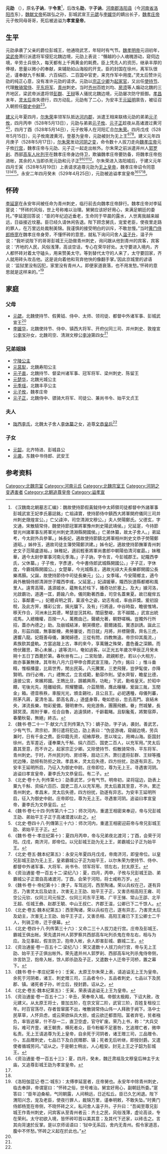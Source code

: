 '''元劭''' （{{bd||？|528年|5月17日|catIdx=y}}），原名'''子讷'''，字'''令言'''<ref name=autogenerated1>《汉魏南北朝墓志汇编》：魏故使持節假黃鉞侍中太師領司徒都督中外諸軍事彭城武宣王妃李氏墓誌銘」亡祖諱寶，使持節侍中鎮西大將軍開府儀同三司并州刺史燉煌宣公。」亡父諱沖，司空清淵文穆公。」夫人熒陽鄭氏。父德玄，字文通，宋散騎常侍，魏使持節冠軍將軍豫州刺史陽武靖侯。」兄延寔，今持節督光州諸軍事左將軍光州刺史清淵縣開國侯。」亡弟休纂，故太子舍人。」弟延考，今太尉外兵參軍。」姊長妃，適故使持節鎮北將軍相州刺史文恭子熒陽鄭道昭。」姊仲玉，適故司徒主簿熒陽鄭洪建。」姊令妃，適故使持節撫軍青州刺史文子范陽盧道裕。」妹稚妃，適前輕車將軍尚書郎中朝陽伯清河崔勗。」妹稚華，適今太尉參軍事河南元季海。」子子訥，字令言，今彭城郡王。妃隴西李氏，父休纂。」子子攸，字彥達，今中書侍郎武城縣開國公。」子子正，字休度，今霸城縣開國公。」女楚華，今光城縣主，適故光祿大夫長樂郡開國公長樂馮顥。父誕，故使持節侍中司徒長樂元」公。」女季瑤，今安陽鄉主，適今員外散騎侍郎清淵世子隴西李彧，父延寔。」妃諱媛華，隴西狄道縣都鄉和風里人。遠冑高陽，遙源姬水，蘊無名於柱下，播奇功於塞上。及大」據河洛，光啟霸功，道邁一匡，爵踰八命。儀同勳著西垂，司空名蓋東夏。故已寵侔五公，事鄰畫一。」妃體貞明之質，稟淑令之姿，幼志有成，率由非獎。爰初設帨，及此方笄，播彩公宮，摛光牖下。及有」行將遠，中谷時盈，瞻彼惟鳩，移天作合，河洲未比其德，琴瑟豈況其和。閨庭整峻，言不越閫。」武宣出統戎馬，入總機權，百揆一人，萬務由己，聲績允著，朝野嗟稱。豈獨外行所招，蓋亦內德之」助。及崩城結涕，朝哭欑悲，藐爾諸孤，實憑訓誘。誕此三良，形茲四國，無事斷機，弗勞屢徙，而日就」月將，并標聲價，齊名三虎，邁響八龍。妃既善母儀，兼閑婦德，三從有問，四教無違。帝宗仰其風流，」素族欽其盛軌。方當追蹝上古，準的來今，享萬鍾之殊榮，盡色養之深願。而倚伏難思，斯心未展，」遽等流川，奄如過客。以正光五年歲次甲辰正月癸未朔十五日丁酉薨於第。春秋卌有二。」二宮貽愴，疏親軫悲，若以小大相方，故亦事兼無律。其年秋八月六日甲申合葬武宣王陵。乃作」銘曰：」惟斗垂精，惟樞播靈，比肩世秀，閒出民英。八元騰實，三吏飛聲，豈伊髦俊，亦降賢明。四行必脩，六」禮無忒，立言成範，動容作則。望水齊智，瞻星比德，遠彼公宮，來嬪邦國。王鵙比旦，鴶鵴興燕，功毗」下武，勳格皇天。於昭中饋，宅後光先，陸離組佩，照耀簪䥖。介茲簡簡，膺此穰穰，爰誕三胤，玉閏金」箱。德音秩秩，車服光光，頒圭錫社，且公且王。必祀邁種，母儀列蕃，邢茅凡蔣，夏清冬溫。節高名貴，」道盛身尊，奄如悲谷，忽去高門。哀結未央，涕流長樂，物彩爰備，聲明聿作。宛宛游魚，團團飛鶴，眷」然城輦，長歸冥漠。周附于畢，任合自魯，追遠慎終，千齡載睹。且馴毚菟，將繁宿莽，春蘭秋菊，無絕」終古。</ref>，后改名'''劭'''，字'''子讷'''，[[河南郡|河南郡]][[洛阳县|洛阳县]]（今[[河南省|河南省]][[洛阳市|洛阳市]]东），[[魏献文帝|魏献文帝]]拓跋弘之孙，彭城武宣王[[元勰|元勰]]与[[李媛华|李媛华]]的嫡出长子，[[魏孝庄帝|魏孝庄帝]]元子攸同母哥哥，死后被追谥为'''孝宣皇帝'''。

==生平==
元劭承袭了父亲的爵位彭城王，他通晓武艺，年轻时有气节。[[魏孝明帝|魏孝明帝]]元诩初年，[[梁武帝|梁武帝]]萧衍派遣将军侵犯北魏边境，元劭上表说：“僭越的小人魂魄游动，窥伺边境，辛劳士兵很久，每天都有上千两黄金的耗费。臣上凭先人的资历，继承丰厚的俸禄，思量以微小的奉献，来辅助如山海般的开支。臣的封国在徐州，离军队很近，谨奉献九千斛粟、六百绢匹、二百国中官吏，来充作军中用度。”灵太后赞许元劭的纯正心意，没有准许元劭的请求。元劭以[[宗正少卿|宗正少卿]]为[[起家官|起家官]]，又出任[[使持节|使持节]]、代理[[散骑常侍|散骑常侍]]、[[平东将军|平东将军]]、[[青州_(311年-1131年)|青州]]刺史。当时[[齐州|齐州]]百姓刘均、[[房须|房须]]等人煽动北魏的三齐地区，梁武帝派遣将领[[彭群|彭群]]、[[王辩|王辩]]等人骚扰北魏边境，元劭屡次防守抵御。[[孝昌_(年号)|孝昌]]末年，[[灵太后|灵太后]]丧失德行，四方动乱，元劭有了二心，为安丰王[[元延明|元延明]]禀告，被征召入朝担任[[御史中尉|御史中尉]]<ref name=autogenerated2>《魏书·卷二十一下·献文六王列传第九下》：嫡子劭，字子讷，袭封。善武艺，少有气节。肃宗初，萧衍遣将犯边，劭上表曰：“伪竖游魂，窥觎边境，劳兵兼时，日有千金之费。臣仰籍先资，绍飨厚秩，思以埃尘，用裨山海。臣国封徐州，去军差近，谨奉粟九千斛、绢六百匹、国吏二百人，以充军用。”灵太后嘉其至意，而不许之。起家宗正少卿。又除使持节、假散骑常侍、平东将军、青州刺史。于时，齐州民刘均、房顷等，扇动三齐。萧衍遣将彭群、王辩等搔扰边陲，劭频有防拒之效。孝昌末，灵太后失德，四方纷扰，劭遂有异志。为安丰王延明所启，乃征入为御史中尉。庄帝即位，尊为无上王。寻遇害河阴。追谥曰孝宣皇帝，妻李氏为文恭皇后。有二子。</ref><ref name=autogenerated3>《北史·卷十九·列传第七》：劭善武艺，少有气节。明帝初，梁将寇边，劭表上粟九千斛、资绢六百匹、国吏二百人以充军用。灵太后嘉其至意，不许。累迁青州刺史。孝昌末，灵太后失德，四方纷扰，劭遂有异志。为安丰王延明所启，征入为御史中尉。庄帝即位，尊为无上王。寻遇害河阴。追谥曰孝宣皇帝，妻李氏为文恭皇后。</ref>。

[[建义_(北魏)|建义]]元年夏四月，[[尔朱荣|尔朱荣]]率领军队抵达[[河內郡_(中國)|河内郡]]，派遣王相来联络元劭的弟弟[[元子攸|元子攸]]，四月丙申（528年5月13日），元劭与弟弟[[元子攸|元子攸]]、[[元子正|元子正]]趁夜从高诸渡过黄河<ref>《魏书·卷七十四·列传第六十二》：师次河内，重遣王相密来奉迎，帝与兄彭城王劭、弟始平王子正于高诸潜渡以赴之。</ref><ref>《北史·卷四十八·列傳第三十六》：师次河内，重遣王相密迎莊帝与帝兄彭城王劭、弟始平王子正。</ref>，四月丁酉（528年5月14日），元子攸等人在河阳汇合[[尔朱荣|尔朱荣]]。四月戊戌（528年5月15日），元子攸南渡黄河，登基为皇帝，元劭被封为无上王<ref>《魏书·卷十·孝庄纪第十》：夏四月丙申，帝与兄弟夜北渡河；丁酉，会荣于河阳。戊戌，南济河，即帝位。以兄彭城王劭为无上王，弟霸城公子正为始平王。</ref><ref>《北史·卷五·魏本纪第五》：永安元年夏四月戊戌，帝南济河，即皇帝位。以皇兄彭城王劭为无上王，皇弟霸城公子正为始平王，以尔朱荣为使持节、侍中、都督中外诸军事、大将军、尚书令、领军将军、领左右，封太原王。</ref><ref>《资治通鉴·卷一百五十二·梁纪八》：夏，四月，丙申，子攸与兄彭城王劭、弟霸城公子正潜自高诸渡河，丁酉，会荣于河阳，将士咸称万岁。</ref>。建义元年四月庚子（528年5月17日），[[尔朱荣|尔朱荣]]发动[[河阴之变|河阴之变]]，命令数十人拔刀走向[[魏孝庄帝|魏孝庄帝]]元子攸[[行宫|行宫]]，魏孝庄帝与元劭、元子正一起走出帐外。尔朱荣之前派遣并州人[[郭罗刹|郭罗刹]]、西部[[高车人|高车人]][[叱列平|叱列平]]在魏孝庄帝身边侍卫，欺骗魏孝庄帝要防备，将魏孝庄帝抱进帐，其余的人当即杀死元劭和元子正<ref>《魏书·卷十·帝纪第十》：庚子，车驾巡河，西至陶诸。荣以兵权在己，遂有异志，乃害灵太后及幼主，次害无上王劭、始平王子正，又害丞相高阳王雍、司空公元钦、仪同三司元恒芝、仪同三司东平王略、广平王悌、常山王邵、北平王超、任城王彝、赵郡王毓、中山王叔仁、齐郡王温，公卿已下二千馀人。</ref><ref>《北史·卷五·魏本纪第五》：西至陶诸，荣以兵权在己，遂有异志，乃害灵太后及幼主，次害无上王劭、始平王子正，又害丞相、高阳王雍已下王公卿士二千人，列骑卫帝，迁于便幕。</ref><ref>《北史·卷四十八·列传第三十六》：又命二三十人拔刀走行宫。庄帝及彭城王、霸城王俱出帐。荣先遣并州人郭罗察共西部高车叱列杀鬼在帝左右，相与为应。及见事起，假言防卫，抱帝入帐，余人即害彭城、霸城二王。</ref><ref>《资治通鉴·卷一百五十二·梁纪八》：荣又遣数十人拔刀向行宫，帝与无上王劭、始平王子正俱出帐外。荣先遣并州人郭罗刹、西部高车叱列杀鬼侍帝侧，诈言防卫，抱帝入帐，馀人即杀劭及子正，又遣数十人迁帝于河桥，置之幕下。</ref>。尔朱荣进入洛阳城后，于建义元年四月壬寅（528年5月19日）上表请求追尊元劭为[[无上皇帝|无上皇帝]]，魏孝庄帝诏令同意<ref>《魏书·卷十·孝庄纪第十》：壬寅，太原王尔朱荣上表，请追谥无上王为皇帝。余死于河阴者，诸王、刺史赠三司，三品者令仆，五品者刺史，七品以下及民郡、镇。诸死者子孙，听立后，授封爵。诏从之。</ref><ref>《北史·卷五·魏本纪第五》：壬寅，荣表请追谥无上王为皇帝。</ref><ref>《资治通鉴·卷一百五十二》：辛丑，荣奉帝入城。帝御太极殿，下诏大赦，改元建义。从太原王将士，普加五阶，在京文官二阶，武官三阶，百姓复租役三年。时百官荡尽，存者皆窜匿不出，唯散骑常侍山伟一人拜赦于阙下。洛中士民草草，人怀异虑，或云荣欲纵兵大掠，或云欲迁都晋阳。富者弃宅，贫者襁负，率皆逃窜，什不存一二，直卫空虚，官守旷废。荣乃上书，称：“大兵交际，难可齐壹，诸王朝贵，横死者众，臣今粉躯不足塞咎，乞追赠亡者，微申私责。无上王请追尊为无上皇帝，自余死于河阴者，诸王赠三司，三品赠令、仆，五品赠刺史，七品已下及白民赠郡、镇；死者无后听继，即授封爵。又遣使者循城劳问。”诏从之。于是朝士稍出，人心粗安。封无上王之子韶为彭城王。</ref>。永安二年四月癸未（529年4月25日），元劭被追谥孝宣皇帝<ref>《资治通鉴·卷一百五十三》：夏，四月，癸未，魏迁肃祖及文穆皇后神主于太庙，又追尊彭城王劭为孝宣皇帝。</ref><ref name=autogenerated2 /><ref name=autogenerated3 />。

==怀砖==
[[李延寔|李延寔]]在永安年间被任命为青州刺史，临行前去向魏孝庄帝辞行。魏孝庄帝对李延寔说：“怀砖的风俗，世上号称难以治理。舅舅应该好好用心，来满足朝廷的委托。”李延寔回答说：“臣的年纪迫近垂老，生命同于早晨的露水，人世离我越来越远，日益接近坟墓。臣已经久请休闲告退。陛下顾念舅氏，宠爱老臣，使夜里走路的罪人，在万里远处裁制美锦。我谨慎的接受明白的训斥，不敢怠慢。”当时[[黄门侍郎|黄门侍郎]][[杨宽|杨宽]]在魏孝庄帝身旁，不懂怀砖的意思，就私下询问问舍人[[温子升|温子升]]，温子升说：“我听说陛下的哥哥彭城王元劭做青州刺史，询问跟从他到青州的宾客，宾客说：‘齐地的人民，风俗浅薄，高谈空话，专心在荣华好处。太守要进入境内，齐人都怀砖对着太守磕头，用来赞美太守。等到替代太守的人来了，太守要回家，齐人就用砖头攻击他。这是说向着他和背弃他快的像翻手掌。’因此京城里的谚语说：‘监狱里没有囚犯，家里没有青州人。即便家道衰落，也不用发愁。’怀砖的意思就是这样来的。”<ref>《洛阳伽蓝记·卷二·城东》：太傅李延寔者，庄帝舅也。永安年中除青州刺史，临去奉辞，帝谓寔曰：“怀砖之俗，世号难治。舅宜好用心，副朝廷所委。”寔答曰：“臣年迫桑榆，气同朝露，人间稍远，日近松丘。臣已久乞闲退。陛下渭阳兴念，宠及老臣，使夜行罪人，裁锦万里，谨奉明敕，不敢失坠。”时黄门侍郎杨宽在帝侧，不晓怀砖之义，私问舍人温子升。子升曰：“吾闻至尊兄彭城王作青州刺史，问宾客从至青州者云：齐土之民，风俗浅薄，虚论高谈，专在荣利。太守初欲入境，皆怀砖叩首以美其意；及其代下还家，以砖击之。言其向背速於反掌。是以京师谣语曰：‘狱中无系囚，舍内无青州。假令家道恶，腹中不怀愁。’怀砖之义起在於此也。”</ref>

==家庭==
=== 父母===
*[[元勰|元勰]]，北魏使持节、假黄钺、侍中、太师、领司徒、都督中外诸军事、彭城武宣王<ref name=autogenerated1 />
*[[李媛华|李媛华]]，北魏使持节、侍中、镇西大将军、开府仪同三司、并州刺史、敦煌宣公[[李宝_(敦煌公)|李宝]]孙女，北魏司空、清淵文穆公[[李沖_(北魏)|李沖]]第四女<ref name=autogenerated1 />

=== 兄弟姐妹 ===
*[[宁陵公主|宁陵公主]]
*[[元莒犁|元莒犁]]，北魏寿阳公主
*[[元子直|元子直]]，北魏持节、督梁州诸军事、冠军将军、梁州刺史、陈留王
*[[元楚华|元楚华]]，北魏光城公主
*[[元季瑶|元季瑶]]，北魏丰亭公主
*[[元子攸|元子攸]]，魏孝庄帝
*[[元子正|元子正]]，北魏侍中、骠骑大将军、司徒公、兼尚书令、始平文贞王

===夫人===
*[[陇西李氏|陇西李氏]]，北魏太子舍人[[李休纂|李休纂]]之女，追尊[[文恭皇后|文恭皇后]]<ref name=autogenerated1 />

=== 子女 ===
*[[元韶|元韶]]，北齐特进、彭城县公
*[[元袭_(武安王)|元袭]]，东魏中书侍郎、武安王

==参考资料==
{{reflist}}

{{元魏君主}}

[[Category:北魏宗室|Category:北魏宗室]]
[[Category:河南元氏|Category:河南元氏]]
[[Category:北魏宗室王|Category:北魏宗室王]]
[[Category:河阴之变遇害者|Category:河阴之变遇害者]]
[[Category:北朝追尊皇帝|Category:北朝追尊皇帝]]
[[Category:谥孝宣|Category:谥孝宣]]
